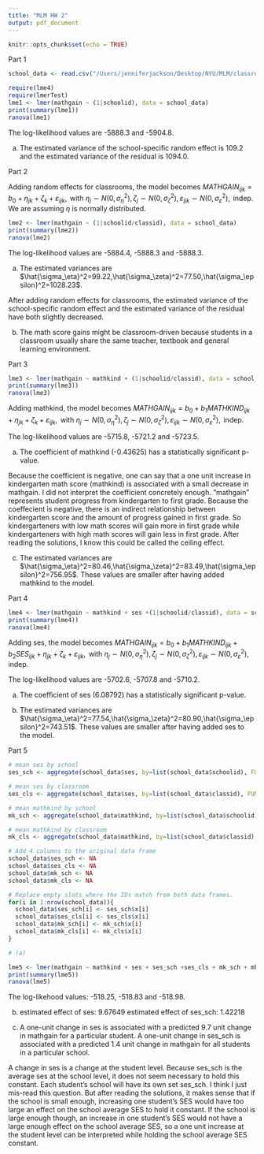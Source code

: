 ```yaml
---
title: "MLM HW 2"
output: pdf_document
---
```


```r
knitr::opts_chunk$set(echo = TRUE)
```
Part 1
```r
school_data <- read.csv("/Users/jenniferjackson/Desktop/NYU/MLM/classroom.csv")

require(lme4)
require(lmerTest)
lme1 <- lmer(mathgain ~ (1|schoolid), data = school_data)
print(summary(lme1))
ranova(lme1)
```
The log-likelihood values are -5888.3 and -5904.8.

(a) The estimated variance of the school-specific random effect is 109.2 and the estimated variance of the residual is 1094.0.

Part 2

Adding random effects for classrooms, the model becomes $MATHGAIN_{ijk}=b_0+\eta_{jk}+\zeta_k+\varepsilon_{ijk} ,\mbox{ with }\eta_j\sim N(0,\sigma_\eta^2),\zeta_j\sim N(0,\sigma_\zeta^2), \varepsilon_{ijk} \sim N(0,\sigma_\varepsilon^2),\mbox{ indep.}$
We are assuming $\eta$ is normally distributed.

```r
lme2 <- lmer(mathgain ~ (1|schoolid/classid), data = school_data)
print(summary(lme2))
ranova(lme2)
```
The log-likelihood values are -5884.4, -5888.3 and -5888.3.

(a) The estimated variances are $\hat{\sigma_\eta}^2=99.22,\hat{\sigma_\zeta}^2=77.50,\hat{\sigma_\epsilon}^2=1028.23$. 

After adding random effects for classrooms, the estimated variance of the school-specific random effect and the estimated variance of the residual have both slightly decreased.

(b) The math score gains might be classroom-driven because students in a classroom usually share the same teacher, textbook and general learning environment.

Part 3
```r
lme3 <- lmer(mathgain ~ mathkind + (1|schoolid/classid), data = school_data)
print(summary(lme3))
ranova(lme3)
```
Adding mathkind, the model becomes $MATHGAIN_{ijk}=b_0+b_1MATHKIND_{ijk}+\eta_{jk}+\zeta_k+\varepsilon_{ijk} ,\mbox{ with }\eta_j\sim N(0,\sigma_\eta^2),\zeta_j\sim N(0,\sigma_\zeta^2), \varepsilon_{ijk} \sim N(0,\sigma_\varepsilon^2),\mbox{ indep.}$

The log-likelihood values are -5715.8, -5721.2 and -5723.5.

(a) The coefficient of mathkind (-0.43625) has a statistically significant p-value.

\colorbox{yellow}{(b) ORIGINAL ANSWER:} Because the coefficient is negative, one can say that a one unit increase in kindergarten math score (mathkind) is associated with a small decrease in mathgain. \colorbox{yellow}{EDIT:} I did not interpret the coefficient concretely enough. "mathgain" represents student progress from kindergarten to first grade. Because the coeffecient is negative, there is an indirect relationship between kindergarten score and the amount of progress gained in first grade. So kindergarteners with low math scores will gain more in first grade while kindergarteners with high math scores will gain less in first grade. After reading the solutions, I know this could be called the ceiling effect.

(c) The estimated variances are $\hat{\sigma_\eta}^2=80.46,\hat{\sigma_\zeta}^2=83.49,\hat{\sigma_\epsilon}^2=756.95$. These values are smaller after having added mathkind to the model.

Part 4
```r
lme4 <- lmer(mathgain ~ mathkind + ses +(1|schoolid/classid), data = school_data)
print(summary(lme4))
ranova(lme4)
```
Adding ses, the model becomes $MATHGAIN_{ijk}=b_0+b_1MATHKIND_{ijk}+b_2SES_{ijk}+\eta_{jk}+\zeta_k+\varepsilon_{ijk} ,\mbox{ with }\eta_j\sim N(0,\sigma_\eta^2),\zeta_j\sim N(0,\sigma_\zeta^2), \varepsilon_{ijk} \sim N(0,\sigma_\varepsilon^2),\mbox{ indep.}$

The log-likelihood values are -5702.6, -5707.8 and -5710.2.

(a) The coefficient of ses (6.08792) has a statistically significant p-value.

(b) The estimated variances are $\hat{\sigma_\eta}^2=77.54,\hat{\sigma_\zeta}^2=80.90,\hat{\sigma_\epsilon}^2=743.51$. These values are smaller after having added ses to the model.

Part 5
```r
# mean ses by school
ses_sch <- aggregate(school_data$ses, by=list(school_data$schoolid), FUN = mean)

# mean ses by classroom
ses_cls <- aggregate(school_data$ses, by=list(school_data$classid), FUN = mean)

# mean mathkind by school
mk_sch <- aggregate(school_data$mathkind, by=list(school_data$schoolid), FUN = mean)

# mean mathkind by classroom
mk_cls <- aggregate(school_data$mathkind, by=list(school_data$classid), FUN = mean)

# Add 4 columns to the original data frame
school_data$ses_sch <- NA
school_data$ses_cls <- NA
school_data$mk_sch <- NA
school_data$mk_cls <- NA

# Replace empty slots where the IDs match from both data frames.
for(i in 1:nrow(school_data)){
  school_data$ses_sch[i] <- ses_sch$x[i]
  school_data$ses_cls[i] <- ses_cls$x[i]
  school_data$mk_sch[i] <- mk_sch$x[i]
  school_data$mk_cls[i] <- mk_cls$x[i]
}

# (a)

lme5 <- lmer(mathgain ~ mathkind + ses + ses_sch +ses_cls + mk_sch + mk_cls + (1|schoolid/classid), data = school_data)
print(summary(lme5))
ranova(lme5)


```

The log-likehood values: -518.25, -518.83 and -518.98.

(b)
estimated effect of ses:      9.67649
estimated effect of ses_sch:  1.42218

(c)
A one-unit change in ses is associated with a predicted 9.7 unit change in mathgain for a particular student.
A one-unit change in ses_sch is associated with a predicted 1.4 unit change in mathgain for all students in a particular school.

\colorbox{yellow}{(d) ORIGINAL ANSWER:} A change in ses is a change at the student level. Because ses_sch is the average ses at the school level, it does not seem necessary to hold this constant. Each student's school will have its own set ses_sch. \colorbox{yellow}{EDIT:} I think I just mis-read this question. But after reading the solutions, it makes sense that if the school is small enough, increasing one student's SES would have too large an effect on the school average SES to hold it constant. If the school is large enough though, an increase in one student's SES would not have a large enough effect on the school average SES, so a one unit increase at the student level can be interpreted while holding the school average SES constant.

